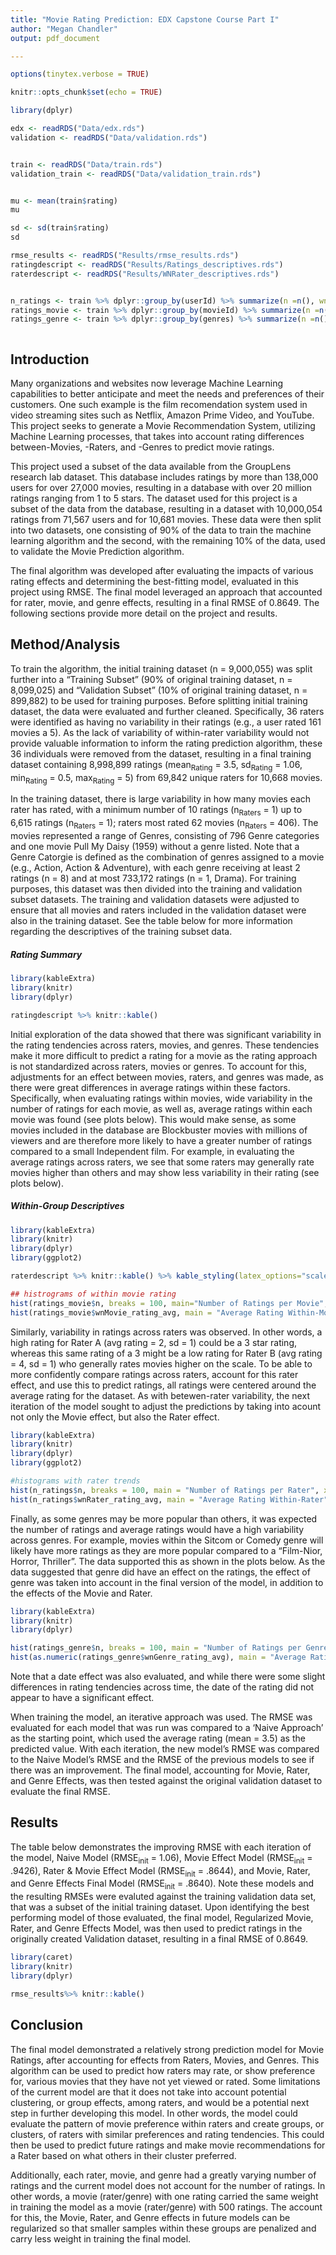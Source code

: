 ```yaml
---
title: "Movie Rating Prediction: EDX Capstone Course Part I"
author: "Megan Chandler"
output: pdf_document

---
```


```r

options(tinytex.verbose = TRUE)

knitr::opts_chunk$set(echo = TRUE) 

library(dplyr)

edx <- readRDS("Data/edx.rds")
validation <- readRDS("Data/validation.rds")


train <- readRDS("Data/train.rds")
validation_train <- readRDS("Data/validation_train.rds")


mu <- mean(train$rating)
mu

sd <- sd(train$rating)
sd

rmse_results <- readRDS("Results/rmse_results.rds")
ratingdescript <- readRDS("Results/Ratings_descriptives.rds")
raterdescript <- readRDS("Results/WNRater_descriptives.rds")


n_ratings <- train %>% dplyr::group_by(userId) %>% summarize(n =n(), wnRater_rating_avg = mean(rating), wnRater_ratingsd = sd(rating))
ratings_movie <- train %>% dplyr::group_by(movieId) %>% summarize(n =n(), wnMovie_rating_avg = mean(rating), wnMovie_ratingsd = sd(rating))
ratings_genre <- train %>% dplyr::group_by(genres) %>% summarize(n =n(), wnGenre_rating_avg = mean(rating), wnGenre_ratingsd = sd(rating))



```

## Introduction

Many organizations and websites now leverage Machine Learning capabilities to better anticipate and meet the needs and preferences of their customers. One such example is the film recomendation system used in video streaming sites such as Netflix, Amazon Prime Video, and YouTube.  This project seeks to generate a Movie Recommendation System, utilizing Machine Learning processes, that takes into account rating differences between-Movies, -Raters, and -Genres to predict movie ratings.

This project used a subset of the data available from the GroupLens research lab dataset.  This database includes ratings by more than 138,000 users for over 27,000 movies, resulting in a database with over 20 million ratings ranging from 1 to 5 stars.  The dataset used for this project is a subset of the data from the database, resulting in a dataset with 10,000,054 ratings from 71,567 users and for 10,681 movies. These data were then split into two datasets, one consisting of 90% of the data to train the machine learning algorithm and the second, with the remaining 10% of the data, used to validate the Movie Prediction algorithm. 

The final algorithm was developed after evaluating the impacts of various rating effects and determining the best-fitting model, evaluated in this project using RMSE. The final model leveraged an approach that accounted for rater, movie, and genre effects, resulting in a final RMSE of 0.8649. The following sections provide more detail on the project and results. 

## Method/Analysis

To train the algorithm, the initial training dataset (n = 9,000,055) was split further into a "Training Subset" (90% of original training dataset, n = 8,099,025) and "Validation Subset" (10% of original training dataset, n = 899,882) to be used for training purposes.  Before splitting initial training dataset, the data were evaluated and further cleaned.  Specifically, 36 raters were identified as having no variability in their ratings (e.g., a user rated 161 movies a 5). As the lack of variability of within-rater variability would not provide valuable information to inform the rating prediction algorithm, these 36 individuals were removed from the dataset, resulting in a final training dataset containing 8,998,899 ratings (mean~Rating~ = 3.5, sd~Rating~ = 1.06, min~Rating~ = 0.5, max~Rating~ = 5) from 69,842 unique raters for 10,668 movies. 

In the training dataset, there is large variability in how many movies each rater has rated, with a minimum number of 10 ratings (n~Raters~ = 1) up to 6,615 ratings (n~Raters~ = 1); raters most rated 62 movies (n~Raters~ = 406). The movies represented a range of Genres, consisting of 796 Genre categories and one movie Pull My Daisy (1959) without a genre listed. Note that a Genre Catorgie is defined as the combination of genres assigned to a movie (e.g., Action, Action & Adventure), with each genre receiving at least 2 ratings (n = 8) and at most 733,172 ratings (n = 1, Drama). For training purposes, this dataset was then divided into the training and validation subset datasets. The training and validation datasets were adjusted to ensure that all movies and raters included in the validation dataset were also in the training dataset.  See the table below for more information regarding the descriptives of the training subset data. 

##### Rating Summary

```r
library(kableExtra)
library(knitr)
library(dplyr)

ratingdescript %>% knitr::kable() 


```


Initial exploration of the data showed that there was significant variability in the rating tendencies across raters, movies, and genres. These tendencies make it more difficult to predict a rating for a movie as the rating approach is not standardized across raters, movies or genres. To account for this, adjustments for an effect between movies, raters, and genres was made, as there were great differences in average ratings within these factors. Specifically, when evaluating ratings within movies, wide variability in the number of ratings for each movie, as well as, average ratings within each movie was found (see plots below). This would make sense, as some movies included in the database are Blockbuster movies with millions of viewers and are therefore more likely to have a greater number of ratings compared to a small Independent film. For example, in evaluating the average ratings across raters, we see that some raters may generally rate movies higher than others and may show less variability in their rating (see plots below). 

##### Within-Group Descriptives

```r
library(kableExtra)
library(knitr)
library(dplyr)
library(ggplot2)

raterdescript %>% knitr::kable() %>% kable_styling(latex_options="scale_down")

## histrograms of within movie rating
hist(ratings_movie$n, breaks = 100, main="Number of Ratings per Movie", xlab = "Number of Ratings")
hist(ratings_movie$wnMovie_rating_avg, main = "Average Rating Within-Movies", xlab = "Average Rating") 


```

Similarly, variability in ratings across raters was observed. In other words, a high rating for Rater A (avg rating = 2, sd = 1) could be a 3 star rating, whereas this same rating of a 3 might be a low rating for Rater B (avg rating = 4, sd = 1) who generally rates movies higher on the scale. To be able to more confidently compare ratings across raters, account for this rater effect, and use this to predict ratings, all ratings were centered around the average rating for the dataset. As with betewen-rater variability, the next iteration of the model sought to adjust the predictions by taking into acount not only the Movie effect, but also the Rater effect. 

```r
library(kableExtra)
library(knitr)
library(dplyr)
library(ggplot2)

#histograms with rater trends
hist(n_ratings$n, breaks = 100, main = "Number of Ratings per Rater", xlab = "Number of Ratings")
hist(n_ratings$wnRater_rating_avg, main = "Average Rating Within-Rater", xlab = "Average Rating") 


```

Finally, as some genres may be more popular than others, it was expected the number of ratings and average ratings would have a high variability across genres. For example, movies within the Sitcom or Comedy genre will likely have more ratings as they are more popular compared to a "Film-Nior, Horror, Thriller".  The data supported this as shown in the plots below.  As the data suggested that genre did have an effect on the ratings, the effect of genre was taken into account in the final version of the model, in addition to the effects of the Movie and Rater.  

```r
library(kableExtra)
library(knitr)
library(dplyr)

hist(ratings_genre$n, breaks = 100, main = "Number of Ratings per Genre", xlab = "Number of Ratings")
hist(as.numeric(ratings_genre$wnGenre_rating_avg), main = "Average Rating Within-Genre", xlab = "Average Rating")


```

Note that a date effect was also evaluated, and while there were some slight differences in rating tendencies across time, the date of the rating did not appear to have a significant effect. 

When training the model, an iterative approach was used. The RMSE was evaluated for each model that was run was compared to a 'Naive Approach' as the starting point, which used the average rating (mean = 3.5) as the predicted value. With each iteration, the new model's RMSE was compared to the Naive Model's RMSE and the RMSE of the previous models to see if there was an improvement. The final model, accounting for Movie, Rater, and Genre Effects, was then tested against the original validation dataset to evaluate the final RMSE.  


## Results 

The table below demonstrates the improving RMSE with each iteration of the model, Naive Model (RMSE~init~ = 1.06), Movie Effect Model (RMSE~init~ = .9426), Rater & Movie Effect Model (RMSE~init~ = .8644), and Movie, Rater, and Genre Effects Final Model (RMSE~init~ = .8640). Note these models and the resulting RMSEs were evaluted against the training validation data set, that was a subset of the initial training dataset. Upon identifying the best performing model of those evaluated, the final model, Regularized Movie, Rater, and Genre Effects Model, was then used to predict ratings in the originally created Validation dataset, resulting in a final RMSE of 0.8649. 

```r
library(caret)
library(knitr)
library(dplyr)

rmse_results%>% knitr::kable() 
```

## Conclusion

The final model demonstrated a relatively strong prediction model for Movie Ratings, after accounting for effects from Raters, Movies, and Genres. This algorithm can be used to predict how raters may rate, or show preference for, various movies that they have not yet viewed or rated.  Some limitations of the current model are that it does not take into account potential clustering, or group effects, among raters, and would be a potential next step in further developing this model. In other words, the model could evaluate the pattern of movie preference within raters and create groups, or clusters, of raters with similar preferences and rating tendencies.  This could then be used to predict future ratings and make movie recommendations for a Rater based on what others in their cluster preferred. 

Additionally, each rater, movie, and genre had a greatly varying number of ratings and the current model does not account for the number of ratings. In other words, a movie (rater/genre) with one rating carried the same weight in training the model as a movie (rater/genre) with 500 ratings.  The account for this, the Movie, Rater, and Genre effects in future models can be regularized so that smaller samples within these groups are penalized and carry less weight in training the final model.  
